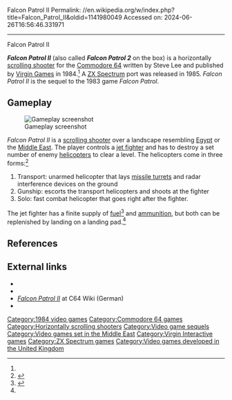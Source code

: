 Falcon Patrol II
Permalink: //en.wikipedia.org/w/index.php?title=Falcon_Patrol_II&oldid=1141980049
Accessed on: 2024-06-26T16:56:46.331971



------
Falcon Patrol II
{{Infobox VG
| title = Falcon Patrol II
| image = Falcon Patrol II Cover.jpg
| caption =
| developer = 
| publisher = [[Virgin Interactive|Virgin Games]]
| released = '''1984:''' C64<br>'''1985:''' Spectrum
| designer = Steve Lee<ref name="giantlist">{{cite web|title=The Giant List of Classic Game Programmers|url=https://dadgum.com/giantlist/|last1=Hague|first1=James}}</ref>
| genre = [[Scrolling shooter]]
| modes = [[Single-player video game|Single-player]]
| platforms = [[Commodore 64]], [[ZX Spectrum]]
}}

'''''Falcon Patrol II''''' (also called '''''Falcon Patrol 2''''' on the box) is a horizontally [[scrolling shooter]] for the [[Commodore 64]] written by Steve Lee and published by [[Virgin Interactive|Virgin Games]] in 1984.<ref name="giantlist"/> A [[ZX Spectrum]] port was released in 1985. ''Falcon Patrol II'' is the sequel to the 1983 game ''Falcon Patrol''.

==Gameplay==
[[File:Falcon Patrol II Screenshot.png|thumb|Gameplay screenshot]]

''Falcon Patrol II'' is a [[scrolling shooter]] over a landscape resembling [[Egypt]] or the [[Middle East]]. The player controls a [[fighter aircraft|jet fighter]] and has to destroy a set number of enemy [[helicopter]]s to clear a level. The helicopters come in three forms:<ref name=tvg>{{cite web | url=https://archive.org/details/tv-gamer-magazine-1984-12/page/n50/mode/2up?view=theater | title=TV Gamer Magazine (December 1984) | date=December 1984 }}</ref>

#Transport: unarmed helicopter that lays [[missile turret]]s and radar interference devices on the ground
#Gunship: escorts the transport helicopters and shoots at the fighter
#Solo: fast combat helicopter that goes right after the fighter.

The jet fighter has a finite supply of [[fuel]]<ref>{{cite web | url=https://archive.org/details/Personal_Computer_Games_Issue13/page/n71/mode/2up?view=theater | title=Personal Computer Games Issue13 }}</ref> and [[ammunition]], but both can be replenished by landing on a landing pad.<ref name=tvg/>

==References==
{{reflist}}

==External links==
* {{lemon64 game|id=881|name=Falcon Patrol II}}
* {{WoS game|id=0001718|name=Falcon Patrol II}}
* [http://www.c64-wiki.de/index.php/Falcon_Patrol_II ''Falcon Patrol II''] at C64 Wiki (German)
* {{IAg|Falcon_Patrol_2_1984_Virgin_Games}}

[[Category:1984 video games]]
[[Category:Commodore 64 games]]
[[Category:Horizontally scrolling shooters]]
[[Category:Video game sequels]]
[[Category:Video games set in the Middle East]]
[[Category:Virgin Interactive games]]
[[Category:ZX Spectrum games]]
[[Category:Video games developed in the United Kingdom]]

{{scroll-shooter-videogame-stub}}